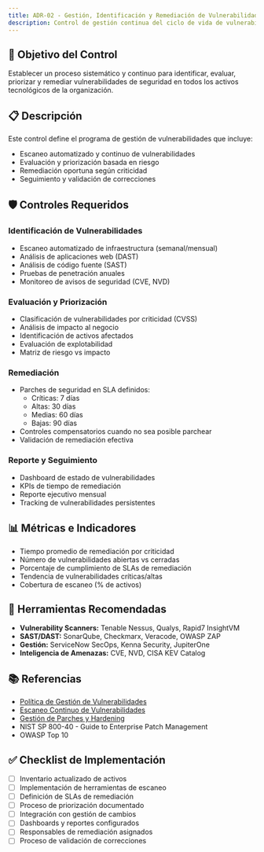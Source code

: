 ```yaml
---
title: ADR-02 - Gestión, Identificación y Remediación de Vulnerabilidades
description: Control de gestión continua del ciclo de vida de vulnerabilidades
---
```


## 🎯 Objetivo del Control

Establecer un proceso sistemático y continuo para identificar, evaluar, priorizar y remediar vulnerabilidades de seguridad en todos los activos tecnológicos de la organización.

## 📋 Descripción

Este control define el programa de gestión de vulnerabilidades que incluye:
- Escaneo automatizado y continuo de vulnerabilidades
- Evaluación y priorización basada en riesgo
- Remediación oportuna según criticidad
- Seguimiento y validación de correcciones

## 🛡️ Controles Requeridos

### Identificación de Vulnerabilidades
- Escaneo automatizado de infraestructura (semanal/mensual)
- Análisis de aplicaciones web (DAST)
- Análisis de código fuente (SAST)
- Pruebas de penetración anuales
- Monitoreo de avisos de seguridad (CVE, NVD)

### Evaluación y Priorización
- Clasificación de vulnerabilidades por criticidad (CVSS)
- Análisis de impacto al negocio
- Identificación de activos afectados
- Evaluación de explotabilidad
- Matriz de riesgo vs impacto

### Remediación
- Parches de seguridad en SLA definidos:
  - Críticas: 7 días
  - Altas: 30 días
  - Medias: 60 días
  - Bajas: 90 días
- Controles compensatorios cuando no sea posible parchear
- Validación de remediación efectiva

### Reporte y Seguimiento
- Dashboard de estado de vulnerabilidades
- KPIs de tiempo de remediación
- Reporte ejecutivo mensual
- Tracking de vulnerabilidades persistentes

## 📊 Métricas e Indicadores

- Tiempo promedio de remediación por criticidad
- Número de vulnerabilidades abiertas vs cerradas
- Porcentaje de cumplimiento de SLAs de remediación
- Tendencia de vulnerabilidades críticas/altas
- Cobertura de escaneo (% de activos)

## 🔗 Herramientas Recomendadas

- **Vulnerability Scanners:** Tenable Nessus, Qualys, Rapid7 InsightVM
- **SAST/DAST:** SonarQube, Checkmarx, Veracode, OWASP ZAP
- **Gestión:** ServiceNow SecOps, Kenna Security, JupiterOne
- **Inteligencia de Amenazas:** CVE, NVD, CISA KEV Catalog

## 📚 Referencias

- [Política de Gestión de Vulnerabilidades](/docs/kudo/politicas/politica-gestion-vulnerabilidades)
- [Escaneo Continuo de Vulnerabilidades](/docs/kudo/politicas/escaneo-continuo-vulnerabilidades)
- [Gestión de Parches y Hardening](/docs/kudo/politicas/gestion-parches-hardening)
- NIST SP 800-40 - Guide to Enterprise Patch Management
- OWASP Top 10

## ✅ Checklist de Implementación

- [ ] Inventario actualizado de activos
- [ ] Implementación de herramientas de escaneo
- [ ] Definición de SLAs de remediación
- [ ] Proceso de priorización documentado
- [ ] Integración con gestión de cambios
- [ ] Dashboards y reportes configurados
- [ ] Responsables de remediación asignados
- [ ] Proceso de validación de correcciones
